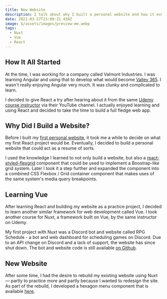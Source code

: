 ```yaml
---
title: New Website
description: I talk about why I built a personal website and how it evolved over time.
date: 2021-03-27T23:09:21.438Z
image: $/assets/images/preview-me.webp
tags:
  - Nuxt
  - Vue
  - React
---
```


## How It All Started

At the time, I was working for a company called Valmont Industries. I was learning Angular and using that to develop what would become [Valley 365](https://www.valley365.com). I wasn't really enjoying Angular very much. It was clunky and complicated to learn.

<MDImage src={v365} alt="" />

I decided to give React a try after hearing about it from the same [Udemy course instructor](https://www.udemy.com/user/academind/) via their YouTube channel. I actually enjoyed learning and using React and decided to take the time to build a full fledge web app.

## Why Did I Build a Website?

Before I built my [first personal website](https://mattdekok.herokuapp.com), it took me a while to decide on what my first React project would be. Eventually, I decided to build a personal website that could act as a resume of sorts.

<MDImage src={me} alt="" />

I used the knowledge I learned to not only build a website, but also a [react-styled-flexgrid](https://github.com/sillvva/react-styled-flexgrid) component that could be used to implement a Boostrap-like grid system. Later I took it a step further and expanded the component into a combined CSS Flexbox / Grid container component that makes uses of the same system's media query breakpoints.

## Learning Vue

After learning React and building my website as a practice project, I decided to learn another similar framework for web development called Vue. I took another course for Nuxt, a framework built on Vue, by the same instructor on Udemy.

My first project with Nuxt was a Discord bot and website called RPG Schedule - a bot and web dashboard for scheduling games on Discord. Due to an API change on Discord and a lack of support, the website has since shut down. The bot and website code is still available [on Github](/projects).

<MDImage src={rpg} alt="" />

## New Website

After some time, I had the desire to rebuild my existing website using Nuxt &mdash; partly to practice more and partly because I wanted to redesign the site. As part of the rebuild, I developed a hexagon menu component that is available [here](/projects).
